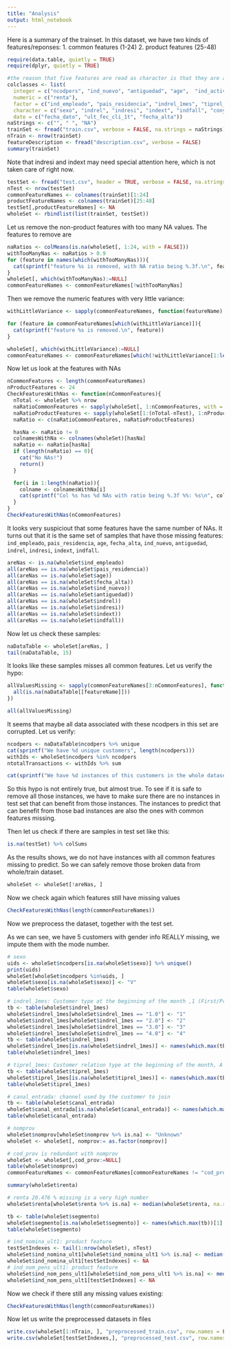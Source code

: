 ```yaml
---
title: "Analysis"
output: html_notebook
---
```


Here is a summary of the trainset. In this dataset, we have two kinds of features/reponses: 1. common features (1-24) 2. product features (25-48)

```r
require(data.table, quietly = TRUE)
require(dplyr, quietly = TRUE)

#the reason that five features are read as character is that they are actually binary variables easy to convert to 0,1
colclasses <- list(
  integer = c("ncodpers", "ind_nuevo", "antiguedad", "age",  "ind_actividad_cliente"),
  numeric = c("renta"),
  factor = c("ind_empleado", "pais_residencia", "indrel_1mes", "tiprel_1mes",  "canal_entrada", "cod_prov", "nomprov", "segmento"),
  character = c("sexo", "indrel", "indresi", "indext", "indfall", "conyuemp"),
  date = c("fecha_dato", "ult_fec_cli_1t", "fecha_alta"))
naStrings <- c("", " ", "NA")
trainSet <- fread("train.csv", verbose = FALSE, na.strings = naStrings)
nTrain <- nrow(trainSet)
featureDescription <- fread("description.csv", verbose = FALSE)
summary(trainSet)
```

Note that indresi and indext may need special attention here, which is not taken care of right now.

```r
testSet <- fread("test.csv", header = TRUE, verbose = FALSE, na.strings = naStrings)
nTest <- nrow(testSet)
commonFeatureNames <- colnames(trainSet)[1:24]
productFeatureNames <- colnames(trainSet)[25:48]
testSet[,productFeatureNames] <- NA
wholeSet <- rbindlist(list(trainSet, testSet))
```

Let us remove the non-product features with too many NA values. The features to remove are

```r
naRatios <- colMeans(is.na(wholeSet[, 1:24, with = FALSE]))
withTooManyNas <- naRatios > 0.9
for (feature in names(which(withTooManyNas))){
  cat(sprintf("feature %s is removed, with NA ratio being %.3f.\n", feature, naRatios[feature]))  
}
wholeSet[, which(withTooManyNas):=NULL]
commonFeatureNames <- commonFeatureNames[!withTooManyNas]
```

Then we remove the numeric features with very little variance:

```r
withLittleVariance <- sapply(commonFeatureNames, function(featureName) is.numeric(wholeSet[[featureName]]) && (var(wholeSet[[featureName]], na.rm = TRUE)) < 0.01)

for (feature in commonFeatureNames[which(withLittleVariance)]){
  cat(sprintf("feature %s is removed.\n", feature))  
}

wholeSet[, which(withLittleVariance):=NULL]
commonFeatureNames <- commonFeatureNames[which(!withLittleVariance[1:length(commonFeatureNames)])]
```

Now let us look at the features with NAs
```r
nCommonFeatures <- length(commonFeatureNames)
nProductFeatures <- 24
CheckFeaturesWithNas <- function(nCommonFeatures){
  nTotal <- wholeSet %>% nrow
  naRatioCommonFeatures <- sapply(wholeSet[, 1:nCommonFeatures, with = FALSE], function(feature) mean(is.na(feature)))
  naRatioProductFeatures <- sapply(wholeSet[1:(nTotal-nTest), 1:nProductFeatures + nCommonFeatures, with = FALSE], function(feature) mean(is.na(feature)))
  naRatio <- c(naRatioCommonFeatures, naRatioProductFeatures)

  hasNa <- naRatio != 0
  colnamesWithNa <- colnames(wholeSet)[hasNa]
  naRatio <- naRatio[hasNa]
  if (length(naRatio) == 0){
    cat("No NAs!")
    return()
  }

  for(i in 1:length(naRatio)){
    colname <- colnamesWithNa[i]
    cat(sprintf("Col %s has %d NAs with ratio being %.3f %%: %s\n", colname, ceiling(naRatio[i] * nrow(wholeSet)), naRatio[i] * 100, featureDescription$Description[featureDescription$`Column Name` == colname]))
  }
}
CheckFeaturesWithNas(nCommonFeatures)
```

It looks very suspiciout that some features have the same number of NAs. It turns out that it is the same set of samples that have those missing features: `ind_empleado`, `pais_residencia`, `age`, `fecha_alta`, `ind_nuevo`, `antiguedad`, `indrel`, `indresi`, `indext`, `indfall`.

```r
areNas <- is.na(wholeSet$ind_empleado)
all(areNas == is.na(wholeSet$pais_residencia))
all(areNas == is.na(wholeSet$age))
all(areNas == is.na(wholeSet$fecha_alta))
all(areNas == is.na(wholeSet$ind_nuevo))
all(areNas == is.na(wholeSet$antiguedad))
all(areNas == is.na(wholeSet$indrel))
all(areNas == is.na(wholeSet$indresi))
all(areNas == is.na(wholeSet$indext))
all(areNas == is.na(wholeSet$indfall))
```

Now let us check these samples:

```r
naDataTable <- wholeSet[areNas, ]
tail(naDataTable, 15)
```

It looks like these samples misses all common features. Let us verify the hypo:

```r
allValuesMissing <- sapply(commonFeatureNames[3:nCommonFeatures], function(featureName){
  all(is.na(naDataTable[[featureName]]))
})

all(allValuesMissing)
```

It seems that maybe all data associated with these ncodpers in this set are corrupted. Let us verify:

```r
ncodpers <- naDataTable$ncodpers %>% unique
cat(sprintf("We have %d unique customers", length(ncodpers)))
withIds <- wholeSet$ncodpers %in% ncodpers
ntotalTransactions <- withIds %>% sum

cat(sprintf("We have %d instances of this customers in the whole dataset, while %d of those instances miss all common features", ntotalTransactions, nrow(naDataTable)))
```

So this hypo is not entirely true, but almost true. To see if it is safe to remove all those instances, we have to make sure there are no instances in test set that can benefit from those instances. The instances to predict that can benefit from those bad instances are also the ones with common features missing.

Then let us check if there are samples in test set like this:

```r
is.na(testSet) %>% colSums
```

As the results shows, we do not have instances with all common features missing to predict. So we can safely remove those broken data from whole/train dataset.

```r
wholeSet <- wholeSet[!areNas, ]
```

Now we check again which features still have missing values

```r
CheckFeaturesWithNas(length(commonFeatureNames))
```

Now we preprocess the dataset, together with the test set.

As we can see, we have 5 customers with gender info REALLY missing, we impute them with the mode number.
```r
# sexo
uids <- wholeSet$ncodpers[is.na(wholeSet$sexo)] %>% unique()
print(uids)
wholeSet[wholeSet$ncodpers %in%uids, ]
wholeSet$sexo[is.na(wholeSet$sexo)] <- "V"
table(wholeSet$sexo)
```

```r
# indrel_1mes: Customer type at the beginning of the month ,1 (First/Primary customer), 2 (co-owner ),P (Potential),3 (former primary), 4(former co-owner)
tb <- table(wholeSet$indrel_1mes)
wholeSet$indrel_1mes[wholeSet$indrel_1mes == "1.0"] <- "1"
wholeSet$indrel_1mes[wholeSet$indrel_1mes == "2.0"] <- "2"
wholeSet$indrel_1mes[wholeSet$indrel_1mes == "3.0"] <- "3"
wholeSet$indrel_1mes[wholeSet$indrel_1mes == "4.0"] <- "4"
tb <- table(wholeSet$indrel_1mes)
wholeSet$indrel_1mes[is.na(wholeSet$indrel_1mes)] <- names(which.max(tb))[1]
table(wholeSet$indrel_1mes)
```

```r
# tiprel_1mes: Customer relation type at the beginning of the month, A (active), I (inactive), P (former customer),R (Potential)
tb <- table(wholeSet$tiprel_1mes)
wholeSet$tiprel_1mes[is.na(wholeSet$tiprel_1mes)] <- names(which.max(tb))[1]
table(wholeSet$tiprel_1mes)
```

```r
# canal_entrada: channel used by the customer to join
tb <- table(wholeSet$canal_entrada)
wholeSet$canal_entrada[is.na(wholeSet$canal_entrada)] <- names(which.max(tb))[1]
table(wholeSet$canal_entrada)
```

```r
# nomprov
wholeSet$nomprov[wholeSet$nomprov %>% is.na] <- "Unknown"
wholeSet <- wholeSet[, nomprov:= as.factor(nomprov)]

# cod_prov is redundant with nomprov
wholeSet <- wholeSet[,cod_prov:=NULL]
table(wholeSet$nomprov)
commonFeatureNames <- commonFeatureNames[commonFeatureNames != "cod_prov"]
```


```r
summary(wholeSet$renta)

# renta 20.476 % missing is a very high number
wholeSet$renta[wholeSet$renta %>% is.na] <- median(wholeSet$renta, na.rm = TRUE)
```

```r
tb <- table(wholeSet$segmento)
wholeSet$segmento[is.na(wholeSet$segmento)] <- names(which.max(tb))[1]
table(wholeSet$segmento)
```


```r
# ind_nomina_ult1: product feature
testSetIndexes <- tail(1:nrow(wholeSet), nTest)
wholeSet$ind_nomina_ult1[wholeSet$ind_nomina_ult1 %>% is.na] <- median(wholeSet$ind_nomina_ult1, na.rm = TRUE)
wholeSet$ind_nomina_ult1[testSetIndexes] <- NA
# ind_nom_pens_ult1: product feature
wholeSet$ind_nom_pens_ult1[wholeSet$ind_nom_pens_ult1 %>% is.na] <- median(wholeSet$ind_nom_pens_ult1, na.rm = TRUE)
wholeSet$ind_nom_pens_ult1[testSetIndexes] <- NA
```

Now we check if there still any missing values existing:

```r
CheckFeaturesWithNas(length(commonFeatureNames))
```

Now let us write the preprocessed datasets in files

```r
write.csv(wholeSet[1:nTrain, ], "preprocessed_train.csv", row.names = FALSE)
write.csv(wholeSet[testSetIndexes,], "preprocessed_test.csv", row.names = FALSE)
```


